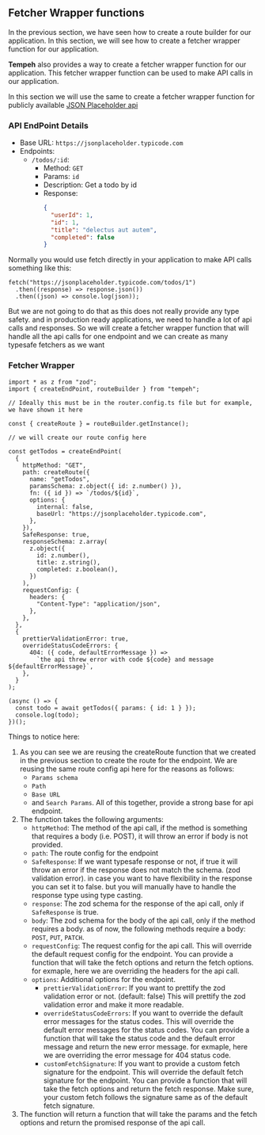 ## Fetcher Wrapper functions

In the previous section, we have seen how to create a route builder for our application. In this section, we will see how to create a fetcher wrapper function for our application.

<strong>Tempeh</strong> also provides a way to create a fetcher wrapper function
for our application. This fetcher wrapper function can be used to make API calls
in our application.

In this section we will use the same to create a fetcher wrapper function for publicly available [JSON Placeholder api ](https://jsonplaceholder.typicode.com/)

### API EndPoint Details

- Base URL: `https://jsonplaceholder.typicode.com`
- Endpoints:
  - `/todos/:id`:
    - Method: `GET`
    - Params: `id`
    - Description: Get a todo by id
    - Response:
      ```json
      {
        "userId": 1,
        "id": 1,
        "title": "delectus aut autem",
        "completed": false
      }
      ```

Normally you would use fetch directly in your application to make API calls something like this:

```tsx
fetch("https://jsonplaceholder.typicode.com/todos/1")
  .then((response) => response.json())
  .then((json) => console.log(json));
```

But we are not going to do that as this does not really provide any type safety. and in production ready applications, we need to handle a lot of api calls and responses. So we will create a fetcher wrapper function that will handle all the api calls for one endpoint and we can create as many typesafe fetchers as we want

### Fetcher Wrapper

```tsx twoslash [app/fetcher.ts]
import * as z from "zod";
import { createEndPoint, routeBuilder } from "tempeh";

// Ideally this must be in the router.config.ts file but for example, we have shown it here

const { createRoute } = routeBuilder.getInstance();

// we will create our route config here

const getTodos = createEndPoint(
  {
    httpMethod: "GET",
    path: createRoute({
      name: "getTodos",
      paramsSchema: z.object({ id: z.number() }),
      fn: ({ id }) => `/todos/${id}`,
      options: {
        internal: false,
        baseUrl: "https://jsonplaceholder.typicode.com",
      },
    }),
    SafeResponse: true,
    responseSchema: z.array(
      z.object({
        id: z.number(),
        title: z.string(),
        completed: z.boolean(),
      })
    ),
    requestConfig: {
      headers: {
        "Content-Type": "application/json",
      },
    },
  },
  {
    prettierValidationError: true,
    overrideStatusCodeErrors: {
      404: ({ code, defaultErrorMessage }) =>
        `the api threw error with code ${code} and message ${defaultErrorMessage}`,
    },
  }
);

(async () => {
  const todo = await getTodos({ params: { id: 1 } });
  console.log(todo);
})();
```

Things to notice here:

1. As you can see we are reusing the createRoute function that we created in the previous section to create the route for the endpoint. We are reusing the same route config api here for the reasons as follows:
   - `Params schema`
   - `Path`
   - `Base URL`
   - and `Search Params`. All of this together, provide a strong base for api endpoint.
2. The function takes the following arguments:
   - `httpMethod`: The method of the api call, if the method is something that requires a body (i.e. POST), it will throw an error if body is not provided.
   - `path`: The route config for the endpoint
   - `SafeResponse`: If we want typesafe response or not, if true it will throw an error if the response does not match the schema. (zod validation error). in case you want to have flexibility in the response you can set it to false. but you will manually have to handle the response type using type casting.
   - `response`: The zod schema for the response of the api call, only if `SafeResponse` is true.
   - `body`: The zod schema for the body of the api call, only if the method requires a body. as of now, the following methods require a body: `POST`, `PUT`, `PATCH`.
   - `requestConfig`: The request config for the api call. This will override the default request config for the endpoint. You can provide a function that will take the fetch options and return the fetch options. for exmaple, here we are overriding the headers for the api call.
   - `options`: Additional options for the endpoint.
     - `prettierValidationError`: If you want to prettify the zod validation error or not. (default: false) This will prettify the zod validation error and make it more readable.
     - `overrideStatusCodeErrors`: If you want to override the default error messages for the status codes. This will override the default error messages for the status codes. You can provide a function that will take the status code and the default error message and return the new error message. for exmaple, here we are overriding the error message for 404 status code.
     - `customFetchSignature`: If you want to provide a custom fetch signature for the endpoint. This will override the default fetch signature for the endpoint. You can provide a function that will take the fetch options and return the fetch response. Make sure, your custom fetch follows the signature same as of the default fetch signature.
3. The function will return a function that will take the params and the fetch options and return the promised response of the api call.

